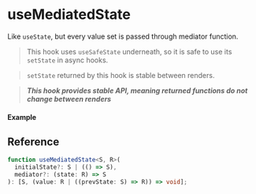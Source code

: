 
<Meta title="State/useMediatedState" component={Example} />

# useMediatedState

Like `useState`, but every value set is passed through mediator function.

> This hook uses `useSafeState` underneath, so it is safe to use its `setState` in async hooks.

> `setState` returned by this hook is stable between renders.

> **_This hook provides stable API, meaning returned functions do not change between renders_**

#### Example

<Canvas>
  <Story story={Example} inline />
</Canvas>

## Reference

```ts
function useMediatedState<S, R>(
  initialState?: S | (() => S),
  mediator?: (state: R) => S
): [S, (value: R | ((prevState: S) => R)) => void];
```
